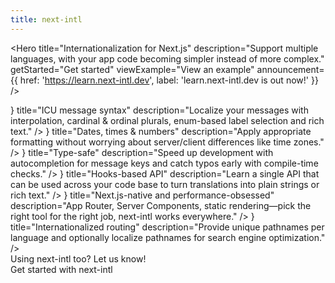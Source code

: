 ```yaml
---
title: next-intl
---
```



<div className="bg-slate-50 dark:bg-gray-900">

<Hero
  title="Internationalization for Next.js"
  description="Support multiple languages, with your app code becoming simpler instead of more complex."
  getStarted="Get started"
  viewExample="View an example"
  announcement={{
    href: 'https://learn.next-intl.dev',
    label: 'learn.next-intl.dev is out now!'
  }}
/>
<PartnerBanner intro="Presented by" />

<Section
  title="Batteries included, minimalistic API"
  description="Internationalization (i18n) is an essential part of the user experience, therefore next‑intl gives you all the parts you need to get language nuances right."
>
  <div className="grid grid-cols-1 lg:grid-cols-2 gap-6 xl:gap-20">
    <FeaturePanel
      code={<CodeSnippets.icu />}
      title="ICU message syntax"
      description="Localize your messages with interpolation, cardinal & ordinal plurals, enum-based label selection and rich text."
    />
    <FeaturePanel
      code={<CodeSnippets.datesTimesNumbers />}
      title="Dates, times & numbers"
      description="Apply appropriate formatting without worrying about server/client differences like time zones."
    />
    <FeaturePanel
      code={<CodeSnippets.typeSafe />}
      title="Type-safe"
      description="Speed up development with autocompletion for message keys and catch typos early with compile-time checks."
    />
    <FeaturePanel
      code={<CodeSnippets.hooks />}
      title="Hooks-based API"
      description="Learn a single API that can be used across your code base to turn translations into plain strings or rich text."
    />
    <FeaturePanel
      code={<CodeSnippets.buildOutput />}
      title="Next.js-native and performance-obsessed"
      description="App Router, Server Components, static rendering—pick the right tool for the right job, next-intl works everywhere."
    />
    <FeaturePanel
      code={<CodeSnippets.routing />}
      title="Internationalized routing"
      description="Provide unique pathnames per language and optionally localize pathnames for search engine optimization."
    />
  </div>
</Section>
<Section title="Trusted by the Next.js community" description="Powering localized web experiences from marketing sites to e-commerce portals and sophisticated apps, next-intl ensures your users will be as happy as the developers building them.">
  <div className="grid grid-cols-1 lg:grid-cols-3 gap-6 lg:gap-20">
    <UserTestimonial
      featured
      userName="Claudio Wunder"
      position="Cross Project Council at OpenJS Foundation"
      quote="We love next-intl. We've adopted it on the Node.js website along with Next.js' App Router. From all the i18n solutions out there for React and Next.js, so far the API and the design of next-intl has definitely become my favorite."
      portraitUrl="/user-claudio-wunder.jpeg"
      href="https://nodejs.org"
      bgUrlBright="/testimonial-bg-nodejs-bright.png"
      bgUrlDark="/testimonial-bg-nodejs-dark.png"
      linkTitle="Node.js"
    />
    <UserTestimonial
      userName="Cali Castle"
      position="Founder & CEO of Zolplay"
      quote="I think next-intl should become a Next.js first-class citizen at some point, it’s just brilliant and simple to use."
      portraitUrl="/user-cali-castle.png"
      href="https://zolplay.com"
      linkTitle="Zolplay"
    />
    <UserTestimonial
      userName="Colin Sidoti"
      position="Co-founder & CEO of Clerk"
      quote="Interop with next-intl was a design requirement."
      portraitUrl="/user-colin-sidoti.jpg"
      href="https://clerk.com/"
      linkTitle="Clerk"
    />
    <UserTestimonial
      featured
      userName="Kieran McHugh"
      position="Founder & CEO of Daybridge"
      quote="We were initially worried that adding support for multiple languages to our app would add overwhelming complexity, but next-intl genuinely made the process so much smoother than we expected. We've been able to build a calendar that can feel like home for millions more people around the world."
      portraitUrl="/user-kieran-mchugh.jpg"
      href="https://www.daybridge.com"
      bgUrlBright="/testimonial-bg-daybridge-bright.png"
      bgUrlDark="/testimonial-bg-daybridge-dark.png"
      blendModeDark="multiply"
      linkTitle="Daybridge"
    />
    <UserTestimonial
      userName="Dawid Gaweł"
      position="Frontend Engineer at Todoist"
      featured
      quote="We deeply care about internationalization. Our websites, apps, and materials are translated to almost 20 languages. Thanks a ton for working on this project!"
      portraitUrl="/user-dawid-gawel.jpeg"
      href="https://todoist.com"
      linkTitle="Todoist"
      blendModeDark="multiply"
      bgUrlBright="/testimonial-bg-todoist-bright.png"
      bgUrlDark="/testimonial-bg-todoist-dark.png"
    />
    <UserTestimonial
      className="lg:-mt-16"
      userName="Alvar Lagerlöf"
      position="Senior Frontend Developer at Motatos"
      quote="It's a great tool. We're using it now for our App Router rollout."
      portraitUrl="/user-alvar-lagerlof.jpeg"
      href="https://www.motatos.com/"
      linkTitle="Motatos"
    />
    <UserTestimonial
      className="lg:-mt-16"
      userName="Jökull Solberg"
      position="CTO of Trip to Japan"
      quote="Amazing work on this library, launching our site today."
      portraitUrl="/user-jokull-solberg.jpeg"
      href="https://www.triptojapan.com/"
      linkTitle="Trip to Japan"
    />
    <UserTestimonial
      userName="Lachlan Campbell"
      position="Web designer-developer at Watershed"
      featured
      quote="We're using next-intl on watershed.com! It's running entirely on App Router, using the Client Components version."
      portraitUrl="/user-lachlan-campbell.jpeg"
      href="https://watershed.com/"
      linkTitle="Watershed"
      blendModeDark="multiply"
      bgUrlBright="/testimonial-bg-watershed-bright.png"
      bgUrlDark="/testimonial-bg-watershed-dark.png"
    />
  </div>
  <div className="mt-10 lg:mt-24 text-sm lg:ml-6 text-slate-600 dark:text-slate-400">
    Using next-intl too? <Link target="_blank" href="https://github.com/amannn/next-intl/issues/138">Let us know!</Link>
  </div>
</Section>
<div className="text-center pb-10 -mt-10">
  <div className="py-60 relative">
    <GetStartedBackground />
    <div className='relative'>
      <LinkButton size='lg' href="/docs/getting-started">Get started with next-intl</LinkButton>
    </div>
  </div>
</div>
</div>

